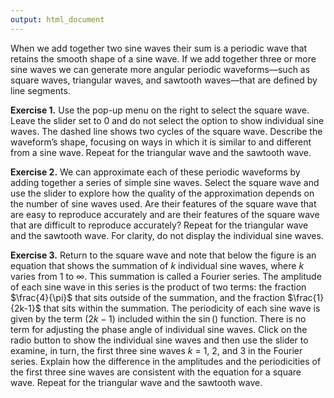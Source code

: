 ```yaml
---
output: html_document
---
```


<!-- The following script makes it possible to use the mhchem -->
<!-- latex package in a .Rmd file and to knit it into an .html file -->
<!-- the font size is scaled to 90% to match text -->

```{=html}
<script type="text/x-mathjax-config">
MathJax.Hub.Config({
  TeX: {
    extensions: ["[Contrib]/mhchem/mhchem.js"]
}
});
MathJax.Hub.Config({ 
        "HTML-CSS": { scale: 90 }, 
        SVG: { linebreaks: { automatic:true } }, 
 });
</script>
```

<!-- text for complex waves -->

When we add together two sine waves their sum is a periodic wave that retains the smooth shape of a sine wave. If we add together three or more sine waves we can generate more angular periodic waveforms---such as square waves, triangular waves, and sawtooth waves---that are defined by line segments.

**Exercise 1.** Use the pop-up menu on the right to select the square wave. Leave the slider set to 0 and do not select the option to show individual sine waves. The dashed line shows two cycles of the square wave. Describe the waveform's shape, focusing on ways in which it is similar to and different from a sine wave. Repeat for the triangular wave and the sawtooth wave.

**Exercise 2.** We can approximate each of these periodic waveforms by adding together a series of simple sine waves. Select the square wave and use the slider to explore how the quality of the approximation depends on the number of sine waves used. Are their features of the square wave that are easy to reproduce accurately and are their features of the square wave that are difficult to reproduce accurately? Repeat for the triangular wave and the sawtooth wave. For clarity, do not display the individual sine waves.

**Exercise 3.**  Return to the square wave and note that below the figure is an equation that shows the summation of $k$ individual sine waves, where $k$ varies from 1 to $\infty$. This summation is called a Fourier series. The amplitude of each sine wave in this series is the product of two terms: the fraction $\frac{4}{\pi}$ that sits outside of the summation, and the fraction $\frac{1}{2k-1}$ that sits within the summation. The periodicity of each sine wave is given by the term $(2k-1)$ included within the $\sin()$ function. There is no term for adjusting the phase angle of individual sine waves. Click on the radio button to show the individual sine waves and then use the slider to examine, in turn, the first three sine waves *k* = 1, 2, and 3 in the Fourier series. Explain how the difference in the amplitudes and the periodicities of the first three sine waves are consistent with the equation for a square wave. Repeat for the triangular wave and the sawtooth wave.
